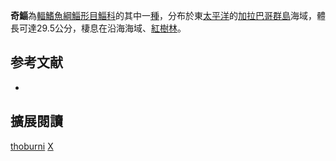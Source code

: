 {{Speciesbox 
| status = LC
| status_system = IUCN3.1
| taxon = Xenomugil thoburni 
| authority =  [[Jordan|Jordan]] & [[Starks|Starks]], 1896
| synonyms = *''Mugil thoburni''<br /><small>Jordan & Starks, 1896</small>
}}
'''奇鯔'''為[[輻鰭魚綱|輻鰭魚綱]][[鯔形目|鯔形目]][[鯔科|鯔科]]的其中一[[種|種]]，分布於東[[太平洋|太平洋]]的[[加拉巴哥群島|加拉巴哥群島]]海域，體長可達29.5公分，棲息在沿海海域、[[紅樹林|紅樹林]]。

== 参考文献 ==
{{reflist}}
*{{FishBase_species|genus=Xenomugil|species=thoburni|year=2012|month=7}}

== 擴展閱讀 == 
{{refbegin}}
{{wikispecies-inline|Xenomugil thoburni|奇鯔}}
{{refend}}
{{Taxonbar|from=Q1991612}}

[[Category:奇鯔屬|thoburni]]
[[Category:1896年描述的魚類|X]]